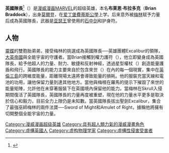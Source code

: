 {{multiple issues|
{{copyedit|time=2017-08-10T08:09:48+00:00}}
{{dead end|time=2017-08-10T08:09:48+00:00}}

}}
{{Infobox comics character <!--Part of Wikipedia:WikiProject Comics-->
|image=
|converted=
|caption= 
|character_name=英國隊長<br>Captain Britain
|real_name=布萊恩·布拉多克
|publisher=[[漫威漫畫|漫威漫畫]]
|debut=	《英國隊長》#1 (1976年10月)
|creators=Chris Claremont<br>Herb Trimpe
|alliances=
|aliases=
|powers=
|cat=
|subcat=
|hero=
|sortkey=
}}
'''英國隊長'''<ref>{{Cite journal|title=漫威电影宇宙|url=https://zh.wikipedia.org/w/index.php?title=%E6%BC%AB%E5%A8%81%E7%94%B5%E5%BD%B1%E5%AE%87%E5%AE%99&oldid=69942300|date=2022-01-31|journal=维基百科，自由的百科全书|language=zh}}</ref>（{{lang-en|Captain Britain}}）是[[漫威漫画|漫威漫画MARVEL]]的超级英雄，本名'''布莱恩·布拉多克'''（'''Brian Braddock'''），出身[[莫爾登_(英國)|莫爾登]]，在[[爱丁堡|爱丁堡]][[費蒂斯公學|費蒂斯公學]]上学。后来意外被[[梅林|梅林]]赋予力量后成為英國隊長，武器是[[亚瑟王|亚瑟王]]曾使用的[[石中剑|石中剑]]和护身符。

==人物==
[[靈蝶|靈蝶]]的雙胞胎弟弟，接受梅林的挑選成為英國隊長──英雄團體Excalibur的領隊，[[大英帝國|大英帝國]]與全能宇宙的守護者。當Brian接觸到權力護符（{{lang|en|Amulet of Right}}），他立即變身成為英國隊長，給予他超人的力量、耐力、敏捷和反射神經，透過星型權杖（{{lang|en|Star Scepter}}）創造能量護盾和飛行。英國隊長的能力主要來自於包含來世（{{lang|en|Otherworld}}）在內的每一個現實，集中在[[英倫三島|英倫三島]]的跨維度能量，距離現場太遠將會導致能量的損耗。他的服裝充當天線和電池的功用，讓他保留力量到達其他地方。當他與梅根在羅馬的提示下摧毀了來世的能量矩陣，允許他在未穿著服裝下在英國境內保留他的能力。當梅林在Skrull入侵期間復活了英國隊長，英國隊長的力量再度被重塑，現在他的力量水平更多是取決於信心和毅力，目前全力上限仍是未知數。當英國隊長拔出聖劍Excalibur，集合了最強巫師梅林的兩件法寶──Sword of Might和Amulet of Right，據稱他將擁有切開整個全能宇宙的力量。

{{复仇者}}

[[Category:漫威漫画超级英雄|Category:漫威漫画超级英雄]]
[[Category:具有超人類力氣的漫威漫畫角色|Category:具有超人類力氣的漫威漫畫角色]]
[[Category:虛構英國人|Category:虛構英國人]]
[[Category:虚构物理学家|Category:虚构物理学家]]
[[Category:虛構性侵害受害者|Category:虛構性侵害受害者]]